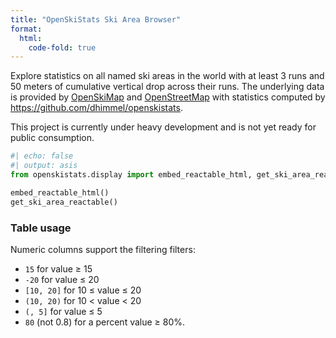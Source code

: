 ```yaml
---
title: "OpenSkiStats Ski Area Browser"
format:
  html:
    code-fold: true
---
```


Explore statistics on all named ski areas in the world with at least 3 runs and 50 meters of cumulative vertical drop across their runs.
The underlying data is provided by [OpenSkiMap](https://openskimap.org) and [OpenStreetMap](https://www.openstreetmap.org) with statistics computed by <https://github.com/dhimmel/openskistats>.

::: {.callout-warning}
This project is currently under heavy development and is not yet ready for public consumption.
:::

::: {.column-screen-inset}
```python
#| echo: false
#| output: asis
from openskistats.display import embed_reactable_html, get_ski_area_reactable

embed_reactable_html()
get_ski_area_reactable()
```
:::

### Table usage

Numeric columns support the filtering filters:

- `15` for value ≥ 15
- `-20` for value ≤ 20
- `[10, 20]` for 10 ≤ value ≤ 20
- `(10, 20)` for 10 < value < 20
- `(, 5]` for value ≤ 5
- `80` (not 0.8) for a percent value ≥ 80%.
